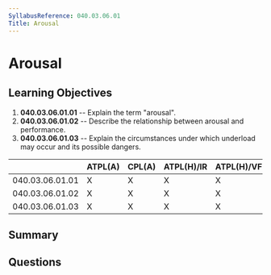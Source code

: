 ```yaml
---
SyllabusReference: 040.03.06.01
Title: Arousal
---
```


# Arousal

## Learning Objectives

1.  **040.03.06.01.01** -- Explain the term "arousal".
2.  **040.03.06.01.02** -- Describe the relationship between arousal and
    performance.
3.  **040.03.06.01.03** -- Explain the circumstances under which underload may
    occur and its possible dangers.

|                 | ATPL(A) | CPL(A) | ATPL(H)/IR | ATPL(H)/VFR | CPL(H) | IR | CBIR(A) |
| --------------- | ------- | ------ | ---------- | ----------- | ------ | -- | ------- |
| 040.03.06.01.01 | X       | X      | X          | X           | X      | X  |         |
| 040.03.06.01.02 | X       | X      | X          | X           | X      | X  |         |
| 040.03.06.01.03 | X       | X      | X          | X           | X      | X  |         |

## Summary

## Questions
